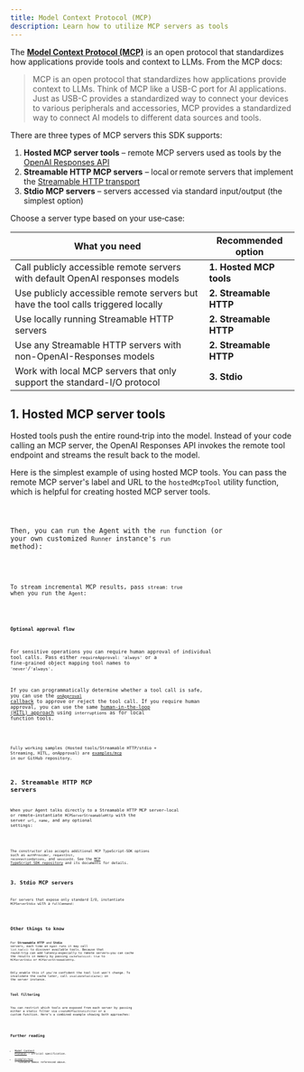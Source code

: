 ```yaml
---
title: Model Context Protocol (MCP)
description: Learn how to utilize MCP servers as tools
---
```



The [**Model Context Protocol (MCP)**](https://modelcontextprotocol.io) is an open protocol that standardizes how applications provide tools and context to LLMs. From the MCP docs:

> MCP is an open protocol that standardizes how applications provide context to LLMs. Think of MCP like a USB-C port for AI applications. Just as USB-C provides a standardized way to connect your devices to various peripherals and accessories, MCP provides a standardized way to connect AI models to different data sources and tools.

There are three types of MCP servers this SDK supports:

1. **Hosted MCP server tools** – remote MCP servers used as tools by the [OpenAI Responses API](https://platform.openai.com/docs/guides/tools-remote-mcp)
2. **Streamable HTTP MCP servers** – local or remote servers that implement the [Streamable HTTP transport](https://modelcontextprotocol.io/docs/concepts/transports#streamable-http)
3. **Stdio MCP servers** – servers accessed via standard input/output (the simplest option)

Choose a server type based on your use‑case:

| What you need                                                                    | Recommended option      |
| -------------------------------------------------------------------------------- | ----------------------- |
| Call publicly accessible remote servers with default OpenAI responses models     | **1. Hosted MCP tools** |
| Use publicly accessible remote servers but have the tool calls triggered locally | **2. Streamable HTTP**  |
| Use locally running Streamable HTTP servers                                      | **2. Streamable HTTP**  |
| Use any Streamable HTTP servers with non-OpenAI-Responses models                 | **2. Streamable HTTP**  |
| Work with local MCP servers that only support the standard-I/O protocol          | **3. Stdio**            |

## 1. Hosted MCP server tools

Hosted tools push the entire round‑trip into the model. Instead of your code calling an MCP server, the OpenAI Responses API invokes the remote tool endpoint and streams the result back to the model.

Here is the simplest example of using hosted MCP tools. You can pass the remote MCP server's label and URL to the `hostedMcpTool` utility function, which is helpful for creating hosted MCP server tools.

<Code lang="typescript" code={hostedAgentExample} title="hostedAgent.ts" />

Then, you can run the Agent with the `run` function (or your own customized `Runner` instance's `run` method):

<Code
  lang="typescript"
  code={hostedExample}
  title="Run with hosted MCP tools"
/>

To stream incremental MCP results, pass `stream: true` when you run the `Agent`:

<Code
  lang="typescript"
  code={hostedStreamExample}
  title="Run with hosted MCP tools (streaming)"
/>

#### Optional approval flow

For sensitive operations you can require human approval of individual tool calls. Pass either `requireApproval: 'always'` or a fine‑grained object mapping tool names to `'never'`/`'always'`.

If you can programmatically determine whether a tool call is safe, you can use the [`onApproval` callback](https://github.com/openai/openai-agents-js/blob/main/examples/mcp/hosted-mcp-on-approval.ts) to approve or reject the tool call. If you require human approval, you can use the same [human-in-the-loop (HITL) approach](/openai-agents-js/guides/human-in-the-loop/) using `interruptions` as for local function tools.

<Code
  lang="typescript"
  code={hostedHITLExample}
  title="Human in the loop with hosted MCP tools"
/>

Fully working samples (Hosted tools/Streamable HTTP/stdio + Streaming, HITL, onApproval) are [examples/mcp](https://github.com/openai/openai-agents-js/tree/main/examples/mcp) in our GitHub repository.

## 2. Streamable HTTP MCP servers

When your Agent talks directly to a Streamable HTTP MCP server—local or remote—instantiate `MCPServerStreamableHttp` with the server `url`, `name`, and any optional settings:

<Code
  lang="typescript"
  code={streamableHttpExample}
  title="Run with Streamable HTTP MCP servers"
/>

The constructor also accepts additional MCP TypeScript‑SDK options such as `authProvider`, `requestInit`, `reconnectionOptions`, and `sessionId`. See the [MCP TypeScript SDK repository](https://github.com/modelcontextprotocol/typescript-sdk) and its documents for details.

## 3. Stdio MCP servers

For servers that expose only standard I/O, instantiate `MCPServerStdio` with a `fullCommand`:

<Code
  lang="typescript"
  code={stdioExample}
  title="Run with Stdio MCP servers"
/>

## Other things to know

For **Streamable HTTP** and **Stdio** servers, each time an `Agent` runs it may call `list_tools()` to discover available tools. Because that round‑trip can add latency—especially to remote servers—you can cache the results in memory by passing `cacheToolsList: true` to `MCPServerStdio` or `MCPServerStreamableHttp`.

Only enable this if you're confident the tool list won't change. To invalidate the cache later, call `invalidateToolsCache()` on the server instance.

### Tool filtering

You can restrict which tools are exposed from each server by passing either a static filter via `createMCPToolStaticFilter` or a custom function. Here’s a combined example showing both approaches:

<Code 
  lang="typescript" 
  code={toolFilterExample} 
  title="Tool filtering" 
/>

## Further reading

- [Model Context Protocol](https://modelcontextprotocol.io/) – official specification.
- [examples/mcp](https://github.com/openai/openai-agents-js/tree/main/examples/mcp) – runnable
  demos referenced above.
